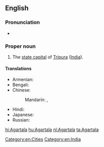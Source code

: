 ==English==
{{wikipedia}}

===Pronunciation===
* {{IPA|/əˈgərtələ/|lang=en}}

===Proper noun===
{{en-proper noun}}

# The [[state capital]] of [[Tripura]] ([[India]]).

====Translations====
{{trans-top|capital of Tripura, India}}
* Armenian: {{t-|hy|Ագարտալա|tr=Agartala}}
* Bengali: {{t-|bn|আগরতলা|tr=Agortôla|sc=Beng}}
* Chinese:
*: Mandarin: {{t|cmn|阿加爾塔拉|sc=Hani}}, {{t|cmn|阿加尔塔拉|tr=Ājiā'ěrtǎlā|sc=Hani}}
{{trans-mid}}
* Hindi: {{t+|hi|अगरतला|tr=Agartalā}}
* Japanese: {{t-|ja|アガルタラ|tr=Agarutara}}
* Russian: {{t-|ru|Агартала|f|tr=Agartala}}
{{trans-bottom}}

[[Category:en:Cities]]
[[Category:en:India]]

[[hi:Agartala]]
[[hu:Agartala]]
[[nl:Agartala]]
[[ta:Agartala]]